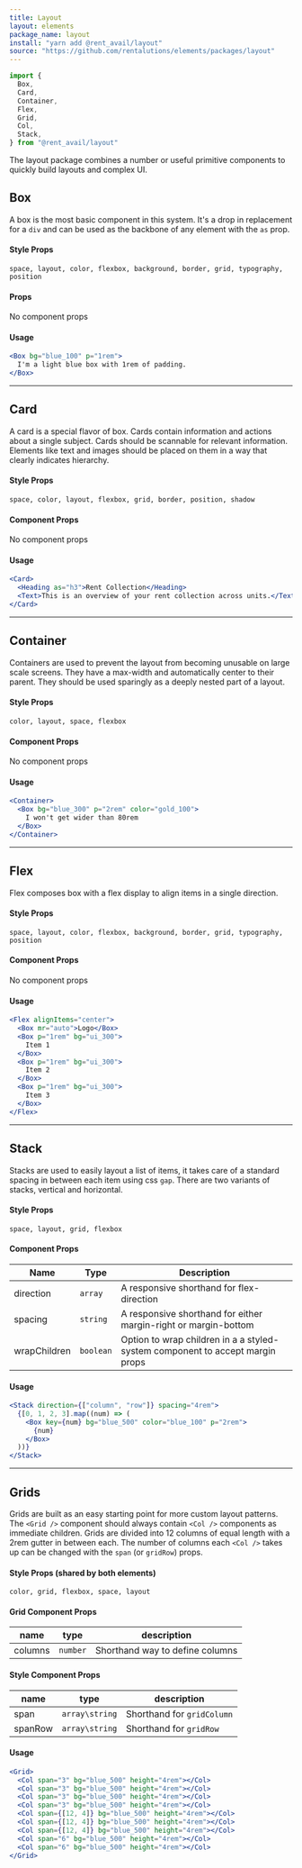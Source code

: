 ```yaml
---
title: Layout
layout: elements
package_name: layout
install: "yarn add @rent_avail/layout"
source: "https://github.com/rentalutions/elements/packages/layout"
---
```


```js
import {
  Box,
  Card,
  Container,
  Flex,
  Grid,
  Col,
  Stack,
} from "@rent_avail/layout"
```

The layout package combines a number or useful primitive components to quickly build layouts and complex UI.

## Box

A box is the most basic component in this system. It's a drop in replacement for a `div` and can be used as the backbone of any element with the `as` prop.

#### Style Props

`space, layout, color, flexbox, background, border, grid, typography, position`

#### Props

No component props

#### Usage

```jsx live
<Box bg="blue_100" p="1rem">
  I'm a light blue box with 1rem of padding.
</Box>
```

---

## Card

A card is a special flavor of box. Cards contain information and actions about a single subject. Cards should be scannable for relevant information. Elements like text and images should be placed on them in a way that clearly indicates hierarchy.

#### Style Props

`space, color, layout, flexbox, grid, border, position, shadow`

#### Component Props

No component props

#### Usage

```jsx live
<Card>
  <Heading as="h3">Rent Collection</Heading>
  <Text>This is an overview of your rent collection across units.</Text>
</Card>
```

---

## Container

Containers are used to prevent the layout from becoming unusable on large scale screens. They have a max-width and automatically center to their parent. They should be used sparingly as a deeply nested part of a layout.

#### Style Props

`color, layout, space, flexbox`

#### Component Props

No component props

#### Usage

```jsx live
<Container>
  <Box bg="blue_300" p="2rem" color="gold_100">
    I won't get wider than 80rem
  </Box>
</Container>
```

---

## Flex

Flex composes box with a flex display to align items in a single direction.

#### Style Props

`space, layout, color, flexbox, background, border, grid, typography, position`

#### Component Props

No component props

#### Usage

```jsx live
<Flex alignItems="center">
  <Box mr="auto">Logo</Box>
  <Box p="1rem" bg="ui_300">
    Item 1
  </Box>
  <Box p="1rem" bg="ui_300">
    Item 2
  </Box>
  <Box p="1rem" bg="ui_300">
    Item 3
  </Box>
</Flex>
```

---

## Stack

Stacks are used to easily layout a list of items, it takes care of a standard spacing in between each item using css `gap`. There are two variants of stacks, vertical and horizontal.

#### Style Props

`space, layout, grid, flexbox`

#### Component Props

| Name         | Type      | Description                                                                   |
| ------------ | --------- | ----------------------------------------------------------------------------- |
| direction    | `array`   | A responsive shorthand for flex-direction                                     |
| spacing      | `string`  | A responsive shorthand for either margin-right or margin-bottom               |
| wrapChildren | `boolean` | Option to wrap children in a a styled-system component to accept margin props |

#### Usage

```jsx live
<Stack direction={["column", "row"]} spacing="4rem">
  {[0, 1, 2, 3].map((num) => (
    <Box key={num} bg="blue_500" color="blue_100" p="2rem">
      {num}
    </Box>
  ))}
</Stack>
```

---

## Grids

Grids are built as an easy starting point for more custom layout patterns. The `<Grid />` component should always contain `<Col />` components as immediate children. Grids are divided into 12 columns of equal length with a 2rem gutter in between each. The number of columns each `<Col />` takes up can be changed with the `span` (or `gridRow`) props.

#### Style Props (shared by both elements)

`color, grid, flexbox, space, layout`

#### Grid Component Props

| name    | type     | description                     |
| ------- | -------- | ------------------------------- |
| columns | `number` | Shorthand way to define columns |

#### Style Component Props

| name    | type           | description                |
| ------- | -------------- | -------------------------- |
| span    | `array\string` | Shorthand for `gridColumn` |
| spanRow | `array\string` | Shorthand for `gridRow`    |

#### Usage

```jsx live
<Grid>
  <Col span="3" bg="blue_500" height="4rem"></Col>
  <Col span="3" bg="blue_500" height="4rem"></Col>
  <Col span="3" bg="blue_500" height="4rem"></Col>
  <Col span="3" bg="blue_500" height="4rem"></Col>
  <Col span={[12, 4]} bg="blue_500" height="4rem"></Col>
  <Col span={[12, 4]} bg="blue_500" height="4rem"></Col>
  <Col span={[12, 4]} bg="blue_500" height="4rem"></Col>
  <Col span="6" bg="blue_500" height="4rem"></Col>
  <Col span="6" bg="blue_500" height="4rem"></Col>
</Grid>
```
